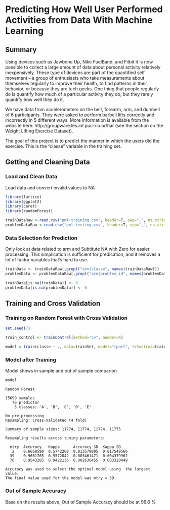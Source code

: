 # Predicting How Well User Performed Activities from Data With Machine Learning

## Summary
Using devices such as Jawbone Up, Nike FuelBand, and Fitbit it is now possible to collect a large amount of data about personal activity relatively inexpensively. These type of devices are part of the quantified self movement – a group of enthusiasts who take measurements about themselves regularly to improve their health, to find patterns in their behavior, or because they are tech geeks. One thing that people regularly do is quantify how much of a particular activity they do, but they rarely quantify how well they do it. 

We have data from accelerometers on the belt, forearm, arm, and dumbell of 6 participants. They were asked to perform barbell lifts correctly and incorrectly in 5 different ways. More information is available from the website here: http://groupware.les.inf.puc-rio.br/har (see the section on the Weight Lifting Exercise Dataset). 

The goal of this project is to predict the manner in which the users did the exercise. This is the "classe" variable in the training set. 

## Getting and Cleaning Data

### Load and Clean Data
Load data and convert invalid values to NA

```r
library(lattice)
library(ggplot2)
library(caret)
library(randomForest)

trainDataRaw <-read.csv("pml-training.csv", header=T, sep=",", na.strings=c("","#DIV/0!","NA"))
problemDataRaw <-read.csv("pml-testing.csv", header=T, sep=",", na.strings=c("","#DIV/0!","NA"))
```

### Data Selection for Prediction

Only look at data related to arm and Subtitute NA with Zero for easier processing. 
This simplication is sufficient for predication, and it removes a lot of factor variables that's hard to use.

```r
trainData <- trainDataRaw[,grepl("arm|classe", names(trainDataRaw))]
problemData <- problemDataRaw[,grepl("arm|problem_id", names(problemDataRaw))]

trainData[is.na(trainData)] <- 0
problemData[is.na(problemData)] <- 0
```


## Training and Cross Validation

### Training on Random Forest with Cross Validation

```r
set.seed(7)

train_control <- trainControl(method="cv", number=4)

model = train(classe ~ ., data=trainSet, model="rpart", trControl=train_control, ntree=100)

```

### Model after Training

Model shows in sample and out of sample comparion

```r
model
```

```
Random Forest 

15699 samples
   76 predictor
    5 classes: 'A', 'B', 'C', 'D', 'E' 

No pre-processing
Resampling: Cross-Validated (4 fold) 

Summary of sample sizes: 11774, 11774, 11774, 11775 

Resampling results across tuning parameters:

  mtry  Accuracy   Kappa      Accuracy SD  Kappa SD   
   2    0.6668590  0.5742260  0.013579005  0.017540566
  39    0.9661765  0.9572042  0.003461471  0.004379962
  76    0.9543285  0.9422136  0.002630455  0.003328449

Accuracy was used to select the optimal model using  the largest value.
The final value used for the model was mtry = 39. 
```

### Out of Sample Accuracy

Base on the results above, Out of Sample Accuracy should be at 96.6 %



